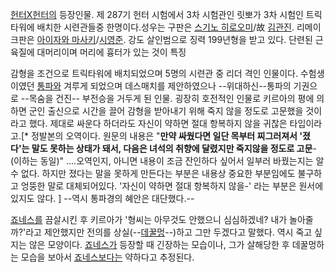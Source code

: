 [[헌터X헌터]]의 등장인물. 제 287기 헌터 시험에서 3차 시험관인 릿뽀가 3차 시험인 트릭타워에 배치한 시련관들중 한명이다.성우는 구판은 [[스기노 히로오미]]/故 [[김관진]]. 리메이크판은 [[아이자와 마사키]]/[[시영준]].
강도 살인범으로 징력 199년형을 받고 있다. 단련된 근육질에 대머리이며 머리에 흉터가 있는 것이 특징

감형을 조건으로 트릭타워에 배치되었으며 5명의 시련관 중 리더 격인 인물이다. 수험생이였던 [[통파]]와 겨루게 되었으며 데스매치를 제안하였으나 --위대하신--통파의 기권으로 --목숨을 건진-- 부전승을 거두게 된 인물. 굉장히 호전적인 인물로 키르아의 평에 의하면 군인 출신으로 시간을 끌어 감형을 받아내기 위해 죽지 않을 정도로 고문했을 것이라고 했다. 제대로 싸운다 하더라도 자신이 약하면 절대 항복하지 않을 귀찮은 타입이라고.[* 정발본의 오역이다. 원문의 내용은 "'''만약 싸웠다면 일단 목부터 찌그러져서 '졌다'는 말도 못하는 상태가 돼서, 다음은 녀석의 취향에 달렸지만 죽지않을 정도로 고문'''-(이하는 동일)" ....오역인지, 아니면 내용이 조금 잔인하다 싶어서 일부러 바꿨는지는 알수 없다. 하지만 졌다는 말을 못하게 만든다는 부분은 내용상 중요한 부분임에도 불구하고 엉뚱한 말로 대체되어있다. '자신이 약하면 절대 항복하지 않을-' 라는 부분은 원서에 있지도 않다. ] --역시 통파경의 혜안은 대단했다.--

[[죠네스]]를 끔살시킨 후 키르아가 '형씨는 아무것도 안했으니 심심하겠네? 내가 놀아줄까?'라고 제안했지만 전의를 상실(--[[데꿀멍]]--)하고 그만 두겠다고 말했다. 역시 죽고 싶지는 않은 모양이다.  
[[죠네스]]가 등장할 때 긴장하는 모습이나, 그가 살해당한 후 데꿀멍하는 모습을 보아서 [[죠네스]]보다는 약하다고 추정된다.
